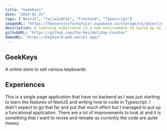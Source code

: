 ```yaml
---
title: "GeekKeys"
date: "2024-01-25"
tags: ["NextJS", "TailwindCSS", "Frontend", "Typescript"]
imageURL: "https://hbonvnnjvcfockqfujzr.supabase.co/storage/v1/object/public/GeekKeys/main.png"
description: A learning experience in a new environment to build up an application
githubURL: "https://github.com/Cho-Hei/Holiday-Counter"
demoURL: "https://keyboard-web.vercel.app/"
---
```


## GeekKeys

A online store to sell various keyboards

## Experiences

This is a single page application that have no backend as I was just starting to learn the features of NextJS and writing how to code in Typescript. I didn't expect to go that far and put that much effort but I managed to put up a funcational application. There are a lot of improvements to look at and it is something that I want to revise and remake as currently the code are quite messy.
